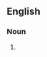 ==English==

===Noun===
{{head|en|noun}}

# {{context|dated|19th century|lang=en}} {{alternative spelling of|zymology}}